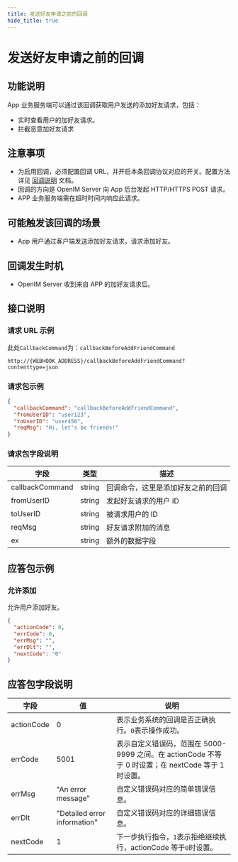 ```yaml
---
title: 发送好友申请之前的回调
hide_title: true
---
```


# 发送好友申请之前的回调

## 功能说明

App 业务服务端可以通过该回调获取用户发送的添加好友请求，包括：

- 实时查看用户的加好友请求。
- 拦截恶意加好友请求

## 注意事项

- 为启用回调，必须配置回调 URL，并开启本条回调协议对应的开关。配置方法详见 [回调说明](../introduction) 文档。
- 回调的方向是 OpenIM Server 向 App 后台发起 HTTP/HTTPS POST 请求。
- APP 业务服务端需在超时时间内响应此请求。

## 可能触发该回调的场景

- App 用户通过客户端发送添加好友请求，请求添加好友。

## 回调发生时机

- OpenIM Server 收到来自 APP 的加好友请求后。

## 接口说明

### 请求 URL 示例

此处`CallbackCommand`为：`callbackBeforeAddFriendCommand`
```plaintext
http://{WEBHOOK_ADDRESS}/callbackBeforeAddFriendCommand?contenttype=json
```

### 请求包示例

```json
{
  "callbackCommand": "callbackBeforeAddFriendCommand",
  "fromUserID": "user123",
  "toUserID": "user456",
  "reqMsg": "Hi, let's be friends!"
}
```

### 请求包字段说明

| 字段            | 类型   | 描述                               |
| --------------- | ------ | ---------------------------------- |
| callbackCommand | string | 回调命令，这里是添加好友之前的回调 |
| fromUserID      | string | 发起好友请求的用户 ID              |
| toUserID        | string | 被请求用户的 ID                    |
| reqMsg          | string | 好友请求附加的消息                 |
| ex              | string | 额外的数据字段                     |

## 应答包示例

### 允许添加

允许用户添加好友。

```json
{
  "actionCode": 0,
  "errCode": 0,
  "errMsg": "",
  "errDlt": "",
  "nextCode": "0"
}
```

## 应答包字段说明

| 字段       | 值                           | 说明                                                                                                |
| ---------- | ---------------------------- | --------------------------------------------------------------------------------------------------- |
| actionCode | 0                            | 表示业务系统的回调是否正确执行。`0`表示操作成功。                                                   |
| errCode    | 5001                         | 表示自定义错误码，范围在 5000-9999 之间。在 actionCode 不等于 0 时设置；在 nextCode 等于 1 时设置。 |
| errMsg     | "An error message"           | 自定义错误码对应的简单错误信息。                                                                    |
| errDlt     | "Detailed error information" | 自定义错误码对应的详细错误信息。                                                                    |
| nextCode   | 1                            | 下一步执行指令，`1`表示拒绝继续执行，actionCode 等于`0`时设置。                                     |
